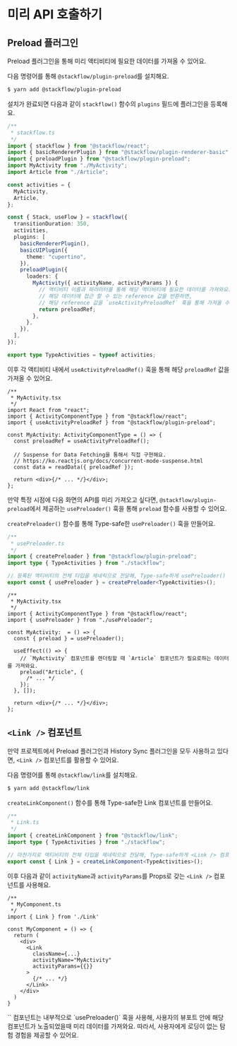 
# 미리 API 호출하기

## Preload 플러그인

Preload 플러그인을 통해 미리 액티비티에 필요한 데이터를 가져올 수 있어요.

다음 명령어를 통해 `@stackflow/plugin-preload`를 설치해요.

```bash
$ yarn add @stackflow/plugin-preload
```

설치가 완료되면 다음과 같이 `stackflow()` 함수의 `plugins` 필드에 플러그인을 등록해요.

```typescript
/**
 * stackflow.ts
 */
import { stackflow } from "@stackflow/react";
import { basicRendererPlugin } from "@stackflow/plugin-renderer-basic";
import { preloadPlugin } from "@stackflow/plugin-preload";
import MyActivity from "./MyActivity";
import Article from "./Article";

const activities = {
  MyActivity,
  Article,
};

const { Stack, useFlow } = stackflow({
  transitionDuration: 350,
  activities,
  plugins: [
    basicRendererPlugin(),
    basicUIPlugin({
      theme: "cupertino",
    }),
    preloadPlugin({
      loaders: {
        MyActivity({ activityName, activityParams }) {
          // 액티비티 이름과 파라미터를 통해 해당 액티비티에 필요한 데이터를 가져와요.
          // 해당 데이터에 접근 할 수 있는 reference 값을 반환하면,
          // 해당 reference 값을 `useActivityPreloadRef` 훅을 통해 가져올 수 있어요.
          return preloadRef;
        },
      },
    }),
  ],
});

export type TypeActivities = typeof activities;
```

이후 각 액티비티 내에서 `useActivityPreloadRef()` 훅을 통해 해당 `preloadRef` 값을 가져올 수 있어요.

```tsx
/**
 * MyActivity.tsx
 */
import React from "react";
import { ActivityComponentType } from "@stackflow/react";
import { useActivityPreloadRef } from "@stackflow/plugin-preload";

const MyActivity: ActivityComponentType = () => {
  const preloadRef = useActivityPreloadRef();

  // Suspense for Data Fetching을 통해서 직접 구현해요.
  // https://ko.reactjs.org/docs/concurrent-mode-suspense.html
  const data = readData({ preloadRef });

  return <div>{/* ... */}</div>;
};
```

만약 특정 시점에 다음 화면의 API를 미리 가져오고 싶다면, `@stackflow/plugin-preload`에서 제공하는 `usePreloader()` 훅을 통해 `preload` 함수를 사용할 수 있어요.

`createPreloader()` 함수를 통해 Type-safe한 `usePreloader()` 훅을 만들어요.

```typescript
/**
 * usePreloader.ts
 */
import { createPreloader } from "@stackflow/plugin-preload";
import type { TypeActivities } from "./stackflow";

// 등록된 액티비티의 전체 타입을 제네릭으로 전달해, Type-safe하게 usePreloader() 훅을 사용해요
export const { usePreloader } = createPreloader<TypeActivities>();
```

```tsx
/**
 * MyActivity.tsx
 */
import { ActivityComponentType } from "@stackflow/react";
import { usePreloader } from "./usePreloader";

const MyActivity:  = () => {
  const { preload } = usePreloader();

  useEffect(() => {
    // `MyActivity` 컴포넌트를 렌더링할 때 `Article` 컴포넌트가 필요로하는 데이터를 가져와요.
    preload("Article", {
      /* ... */
    });
  }, []);

  return <div>{/* ... */}</div>;
};
```

## `<Link />` 컴포넌트

만약 프로젝트에서 Preload 플러그인과 History Sync 플러그인을 모두 사용하고 있다면, `<Link />` 컴포넌트를 활용할 수 있어요.

다음 명령어를 통해 `@stackflow/link`를 설치해요.

```bash
$ yarn add @stackflow/link
```

`createLinkComponent()` 함수를 통해 Type-safe한 Link 컴포넌트를 만들어요.

```typescript
/**
 * Link.ts
 */
import { createLinkComponent } from "@stackflow/link";
import type { TypeActivities } from "./stackflow";

// 마찬가지로 액티비티의 전체 타입을 제네릭으로 전달해, Type-safe하게 <Link /> 컴포넌트를 사용해요
export const { Link } = createLinkComponent<TypeActivities>();
```

이후 다음과 같이 `activityName`과 `activityParams`를 Props로 갖는 `<Link />` 컴포넌트를 사용해요.

```tsx
/**
 * MyComponent.ts
 */
import { Link } from './Link'

const MyComponent = () => {
  return (
    <div>
      <Link
        className={...}
        activityName="MyActivity"
        activityParams={{}}
      >
        {/* ... */}
      </Link>
    </div>
  )
}
```

<Callout emoji="⚡️">
  `<Link />` 컴포넌트는 내부적으로 `usePreloader()` 훅을 사용해, 사용자의 뷰포트
  안에 해당 컴포넌트가 노출되었을때 미리 데이터를 가져와요. 따라서, 사용자에게
  로딩이 없는 탐험 경험을 제공할 수 있어요.
</Callout>
